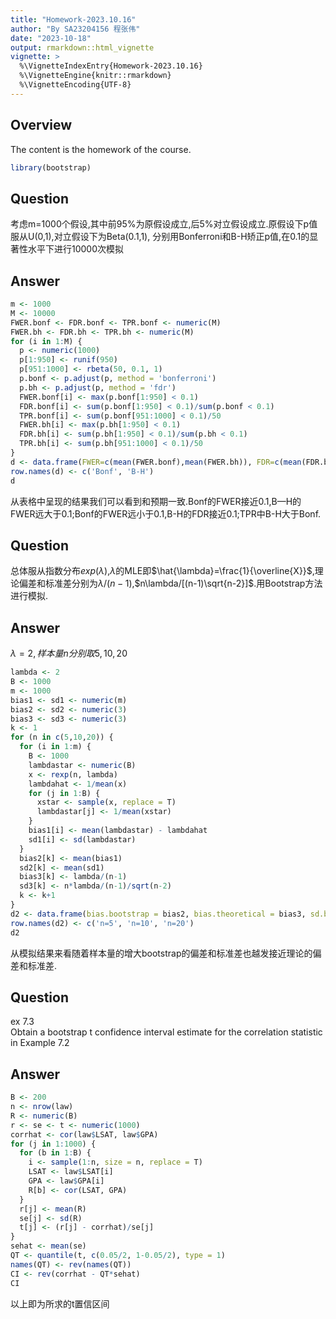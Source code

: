 ```yaml
---
title: "Homework-2023.10.16"
author: "By SA23204156 程张伟"
date: "2023-10-18"
output: rmarkdown::html_vignette
vignette: >
  %\VignetteIndexEntry{Homework-2023.10.16}
  %\VignetteEngine{knitr::rmarkdown}
  %\VignetteEncoding{UTF-8}
---
```

   
## Overview  
   
The content is the homework of the course.

```r
library(bootstrap)
```

## Question  
   
考虑m=1000个假设,其中前95%为原假设成立,后5%对立假设成立.原假设下p值服从U(0,1),对立假设下为Beta(0.1,1),
分别用Bonferroni和B-H矫正p值,在0.1的显著性水平下进行10000次模拟
   
## Answer
   
```r
m <- 1000
M <- 10000
FWER.bonf <- FDR.bonf <- TPR.bonf <- numeric(M)
FWER.bh <- FDR.bh <- TPR.bh <- numeric(M)
for (i in 1:M) {
  p <- numeric(1000)
  p[1:950] <- runif(950)
  p[951:1000] <- rbeta(50, 0.1, 1)
  p.bonf <- p.adjust(p, method = 'bonferroni')
  p.bh <- p.adjust(p, method = 'fdr')
  FWER.bonf[i] <- max(p.bonf[1:950] < 0.1)
  FDR.bonf[i] <- sum(p.bonf[1:950] < 0.1)/sum(p.bonf < 0.1)
  TPR.bonf[i] <- sum(p.bonf[951:1000] < 0.1)/50
  FWER.bh[i] <- max(p.bh[1:950] < 0.1)
  FDR.bh[i] <- sum(p.bh[1:950] < 0.1)/sum(p.bh < 0.1)
  TPR.bh[i] <- sum(p.bh[951:1000] < 0.1)/50
}
d <- data.frame(FWER=c(mean(FWER.bonf),mean(FWER.bh)), FDR=c(mean(FDR.bonf),mean(FDR.bh)), TPR=c(mean(TPR.bonf),mean(TPR.bh)))
row.names(d) <- c('Bonf', 'B-H')
d
```

从表格中呈现的结果我们可以看到和预期一致.Bonf的FWER接近0.1,B—H的FWER远大于0.1;Bonf的FWER远小于0.1,B-H的FDR接近0.1;TPR中B-H大于Bonf.   
   
## Question  
   
总体服从指数分布$exp(\lambda)$,$\lambda$的MLE即$\hat{\lambda}=\frac{1}{\overline{X}}$,理论偏差和标准差分别为$\lambda /(n-1)$,$n\lambda/[(n-1)\sqrt{n-2}]$.用Bootstrap方法进行模拟.   

   
## Answer   
   
$\lambda=2,样本量n分别取5,10,20$   
   

```r
lambda <- 2
B <- 1000
m <- 1000
bias1 <- sd1 <- numeric(m)
bias2 <- sd2 <- numeric(3)
bias3 <- sd3 <- numeric(3)
k <- 1
for (n in c(5,10,20)) {
  for (i in 1:m) {
    B <- 1000
    lambdastar <- numeric(B)
    x <- rexp(n, lambda)
    lambdahat <- 1/mean(x)
    for (j in 1:B) {
      xstar <- sample(x, replace = T)
      lambdastar[j] <- 1/mean(xstar)
    }
    bias1[i] <- mean(lambdastar) - lambdahat
    sd1[i] <- sd(lambdastar)
  }
  bias2[k] <- mean(bias1)
  sd2[k] <- mean(sd1)
  bias3[k] <- lambda/(n-1)
  sd3[k] <- n*lambda/(n-1)/sqrt(n-2)
  k <- k+1
}
d2 <- data.frame(bias.bootstrap = bias2, bias.theoretical = bias3, sd.bootstrap = sd2, sd.theoretical = sd3)
row.names(d2) <- c('n=5', 'n=10', 'n=20')
d2
```
   
从模拟结果来看随着样本量的增大bootstrap的偏差和标准差也越发接近理论的偏差和标准差.   
   
## Question  
   
ex 7.3   
Obtain a bootstrap t confidence interval estimate for the correlation statistic in Example 7.2

   
## Answer    
   
```r
B <- 200
n <- nrow(law)
R <- numeric(B)
r <- se <- t <- numeric(1000)
corrhat <- cor(law$LSAT, law$GPA)
for (j in 1:1000) {
  for (b in 1:B) {
    i <- sample(1:n, size = n, replace = T)
    LSAT <- law$LSAT[i]
    GPA <- law$GPA[i]
    R[b] <- cor(LSAT, GPA)
  }
  r[j] <- mean(R)
  se[j] <- sd(R)
  t[j] <- (r[j] - corrhat)/se[j]
}
sehat <- mean(se)
QT <- quantile(t, c(0.05/2, 1-0.05/2), type = 1)
names(QT) <- rev(names(QT))
CI <- rev(corrhat - QT*sehat)
CI
```

以上即为所求的t置信区间